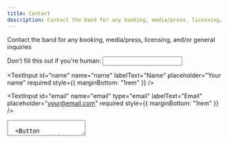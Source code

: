 ```yaml
---
title: Contact
description: Contact the band for any booking, media/press, licensing, and/or general inquiries
---
```



<PageDescription>
  Contact the band for any booking, media/press, licensing, and/or general
  inquiries
</PageDescription>

<form
  name="contact"
  method="POST"
  data-netlify="true"
  netlify-honeypot="bot-field"
>
  <input type="hidden" name="form-name" value="contact" />

<p style={{ display: "none" }}>
  <label>
    Don’t fill this out if you're human: <input name="bot-field" />
  </label>
</p>

<TextInput
  id="name"
  name="name"
  labelText="Name"
  placeholder="Your name"
  required
  style={{ marginBottom: "1rem" }}
/>

<TextInput
  id="email"
  name="email"
  type="email"
  labelText="Email"
  placeholder="your@email.com"
  required
  style={{ marginBottom: "1rem" }}
/>

<TextArea
  id="inquiry"
  name="inquiry"
  labelText="Inquiry"
  placeholder="Write your message here..."
  rows={3}
  required
  style={{ marginBottom: "1rem" }}
/>

  <Button
    type="submit"
    style={{
        display: "inline-block",
        backgroundColor: "#009149",
        border: "1px solid #009149",
        borderRadius: "8px",
        color: "#fff",
        fontWeight: 600,
        fontSize: "14px",
        fontFamily:
        'system-ui, -apple-system, BlinkMacSystemFont, "Segoe UI", Roboto, ' +
        'Helvetica, Arial, sans-serif, "Apple Color Emoji", "Segoe UI Emoji", "Segoe UI Symbol"',
        padding: "0 20px",
        height: "40px",
        marginTop: 0,
        cursor: "pointer",
    }}
    >
      Send
  </Button>
</form>
